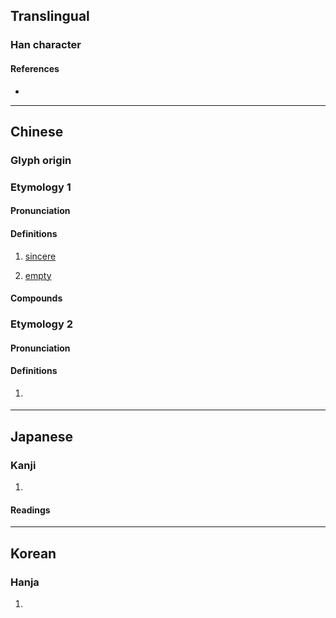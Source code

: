 {{character info/new}}
==Translingual==

===Han character===
{{Han char|rn=61|rad=心|as=08|sn=11|four=93011|canj=PJCM|ids=⿰忄空}}

====References====
* {{Han ref|kx=0389.210|dkj=10746|dj=0723.070|hdz=42319.030|uh=60BE|ud=24766|bh=D554|bd=54612}}

----

==Chinese==
{{zh-forms}}

===Glyph origin===
{{Han etym}}

===Etymology 1===

====Pronunciation====
{{zh-pron
|m=kōng
|c=hung1
|h=
|md=
|mn=qz,tw,xm,zz:khong
|w=
|mc=y
|oc=y
|cat=a
}}

====Definitions====
{{zh-hanzi}}

# {{lb|zh|literary}} [[sincere]]
# {{lb|zh|literary}} [[empty]]

====Compounds====
{{zh-der|悾悾|悾然|悾款}}

===Etymology 2===

====Pronunciation====
{{zh-pron
|m=kǒng
|cat=
}}

====Definitions====
{{zh-hanzi}}

# {{zh-hg}} {{zh-only|悾憁|[[poverty-stricken]]; [[destitute]]}}

----

==Japanese==

===Kanji===
{{ja-kanji|grade=|rs=心08}}

# {{rfdef|ja|sort=心08}}

====Readings====
{{ja-readings
|on=こう, く
|kun=まこと-
}}

----

==Korean==

===Hanja===
{{ko-hanja|hangeul=공|eumhun=|rv=gong|mr=kong|y=kong}}

# {{rfdef|ko|sort=心08}}